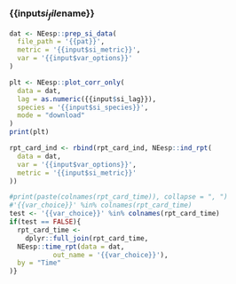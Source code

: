 ### {{input$si_file$name}}
```r
dat <- NEesp::prep_si_data(
  file_path = '{{pat}}',
  metric = '{{input$si_metric}}',
  var = '{{input$var_options}}'
)

plt <- NEesp::plot_corr_only(
  data = dat,
  lag = as.numeric({{input$si_lag}}),
  species = '{{input$si_species}}',
  mode = "download"
)
print(plt)

rpt_card_ind <- rbind(rpt_card_ind, NEesp::ind_rpt(
  data = dat,
  var = '{{input$var_options}}',
  metric = '{{input$si_metric}}'
))
```

```r
#print(paste(colnames(rpt_card_time)), collapse = ", ")
#'{{var_choice}}' %in% colnames(rpt_card_time)
test <- '{{var_choice}}' %in% colnames(rpt_card_time)
if(test == FALSE){
  rpt_card_time <- 
    dplyr::full_join(rpt_card_time,
  NEesp::time_rpt(data = dat, 
           out_name = '{{var_choice}}'),
  by = "Time"
)}
```
